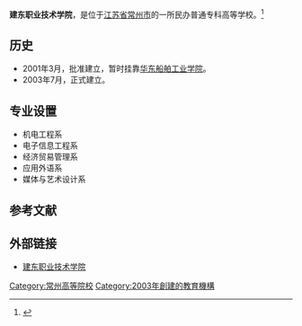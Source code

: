 {{高校
|name=建东职业技术学院
|image=
|logo=
|motto=
|rector=王荣成
|type=民办
|established=2003年
|location=[[中华人民共和国|中华人民共和国]][[江苏省|江苏省]][[常州市|常州市]]
|students=
|staff=
|campus=
|address=常州市新北区建东路1号
|telephone=
|area=690亩
|sports=
|website=http://www.czjdu.com/
}}
'''建东职业技术学院'''，是位于[[江苏省|江苏省]][[常州市|常州市]]的一所民办普通专科高等学校。<ref>{{Cite web |url=http://www.czjdu.com/article_category_read.php?category_id=0oCyCDDuIbnYEfGK |title=建东职业技术学院简介 |access-date=2010-10-27 |archive-date=2019-06-08 |archive-url=https://web.archive.org/web/20190608175938/http://www.czjdu.com/article_category_read.php?category_id=0oCyCDDuIbnYEfGK }}</ref>
==历史==
*2001年3月，批准建立，暂时挂靠[[华东船舶工业学院|华东船舶工业学院]]。
*2003年7月，正式建立。
==专业设置==
* 机电工程系
* 电子信息工程系
* 经济贸易管理系
* 应用外语系
* 媒体与艺术设计系
==参考文献==
{{reflist}}
==外部链接==
*[http://www.czjdu.com/ 建东职业技术学院] {{Wayback|url=http://www.czjdu.com/ |date=20110217115459 }}

{{Univ-stub}}

{{江苏高等院校}}
{{民办大学}}
[[Category:常州高等院校|Category:常州高等院校]]
[[Category:2003年創建的教育機構|Category:2003年創建的教育機構]]
